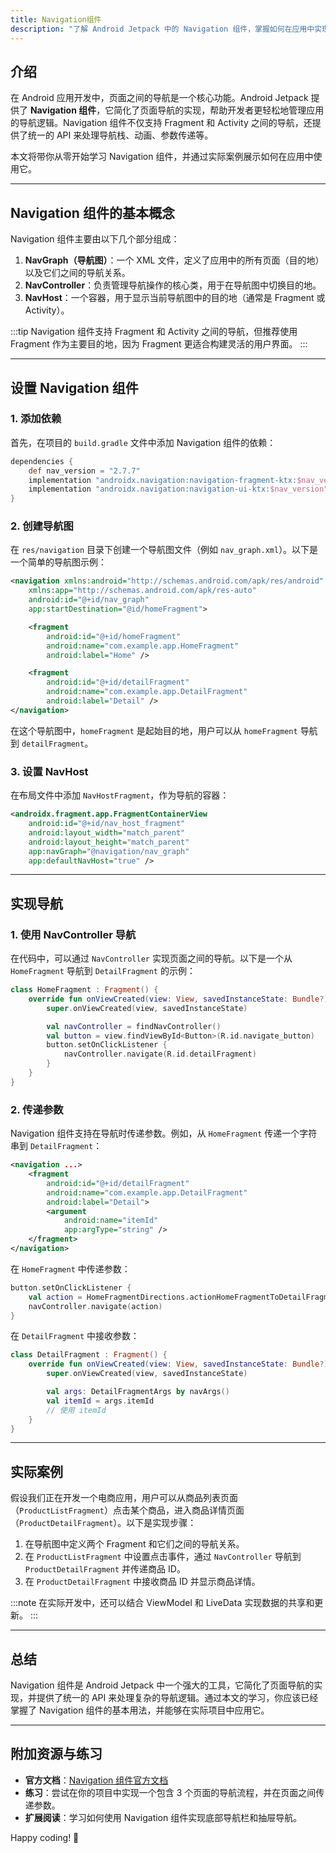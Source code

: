 ```yaml
---
title: Navigation组件
description: "了解 Android Jetpack 中的 Navigation 组件，掌握如何在应用中实现页面导航。本文将从基础概念到实际应用，逐步讲解 Navigation 组件的使用方法。"
---
```


## 介绍

在 Android 应用开发中，页面之间的导航是一个核心功能。Android Jetpack 提供了 **Navigation 组件**，它简化了页面导航的实现，帮助开发者更轻松地管理应用的导航逻辑。Navigation 组件不仅支持 Fragment 和 Activity 之间的导航，还提供了统一的 API 来处理导航栈、动画、参数传递等。

本文将带你从零开始学习 Navigation 组件，并通过实际案例展示如何在应用中使用它。

---

## Navigation 组件的基本概念

Navigation 组件主要由以下几个部分组成：

1. **NavGraph（导航图）**：一个 XML 文件，定义了应用中的所有页面（目的地）以及它们之间的导航关系。
2. **NavController**：负责管理导航操作的核心类，用于在导航图中切换目的地。
3. **NavHost**：一个容器，用于显示当前导航图中的目的地（通常是 Fragment 或 Activity）。

:::tip
Navigation 组件支持 Fragment 和 Activity 之间的导航，但推荐使用 Fragment 作为主要目的地，因为 Fragment 更适合构建灵活的用户界面。
:::

---

## 设置 Navigation 组件

### 1. 添加依赖

首先，在项目的 `build.gradle` 文件中添加 Navigation 组件的依赖：

```groovy
dependencies {
    def nav_version = "2.7.7"
    implementation "androidx.navigation:navigation-fragment-ktx:$nav_version"
    implementation "androidx.navigation:navigation-ui-ktx:$nav_version"
}
```

### 2. 创建导航图

在 `res/navigation` 目录下创建一个导航图文件（例如 `nav_graph.xml`）。以下是一个简单的导航图示例：

```xml
<navigation xmlns:android="http://schemas.android.com/apk/res/android"
    xmlns:app="http://schemas.android.com/apk/res-auto"
    android:id="@+id/nav_graph"
    app:startDestination="@id/homeFragment">

    <fragment
        android:id="@+id/homeFragment"
        android:name="com.example.app.HomeFragment"
        android:label="Home" />

    <fragment
        android:id="@+id/detailFragment"
        android:name="com.example.app.DetailFragment"
        android:label="Detail" />
</navigation>
```

在这个导航图中，`homeFragment` 是起始目的地，用户可以从 `homeFragment` 导航到 `detailFragment`。

### 3. 设置 NavHost

在布局文件中添加 `NavHostFragment`，作为导航的容器：

```xml
<androidx.fragment.app.FragmentContainerView
    android:id="@+id/nav_host_fragment"
    android:layout_width="match_parent"
    android:layout_height="match_parent"
    app:navGraph="@navigation/nav_graph"
    app:defaultNavHost="true" />
```

---

## 实现导航

### 1. 使用 NavController 导航

在代码中，可以通过 `NavController` 实现页面之间的导航。以下是一个从 `HomeFragment` 导航到 `DetailFragment` 的示例：

```kotlin
class HomeFragment : Fragment() {
    override fun onViewCreated(view: View, savedInstanceState: Bundle?) {
        super.onViewCreated(view, savedInstanceState)

        val navController = findNavController()
        val button = view.findViewById<Button>(R.id.navigate_button)
        button.setOnClickListener {
            navController.navigate(R.id.detailFragment)
        }
    }
}
```

### 2. 传递参数

Navigation 组件支持在导航时传递参数。例如，从 `HomeFragment` 传递一个字符串到 `DetailFragment`：

```xml
<navigation ...>
    <fragment
        android:id="@+id/detailFragment"
        android:name="com.example.app.DetailFragment"
        android:label="Detail">
        <argument
            android:name="itemId"
            app:argType="string" />
    </fragment>
</navigation>
```

在 `HomeFragment` 中传递参数：

```kotlin
button.setOnClickListener {
    val action = HomeFragmentDirections.actionHomeFragmentToDetailFragment("123")
    navController.navigate(action)
}
```

在 `DetailFragment` 中接收参数：

```kotlin
class DetailFragment : Fragment() {
    override fun onViewCreated(view: View, savedInstanceState: Bundle?) {
        super.onViewCreated(view, savedInstanceState)

        val args: DetailFragmentArgs by navArgs()
        val itemId = args.itemId
        // 使用 itemId
    }
}
```

---

## 实际案例

假设我们正在开发一个电商应用，用户可以从商品列表页面（`ProductListFragment`）点击某个商品，进入商品详情页面（`ProductDetailFragment`）。以下是实现步骤：

1. 在导航图中定义两个 Fragment 和它们之间的导航关系。
2. 在 `ProductListFragment` 中设置点击事件，通过 `NavController` 导航到 `ProductDetailFragment` 并传递商品 ID。
3. 在 `ProductDetailFragment` 中接收商品 ID 并显示商品详情。

:::note
在实际开发中，还可以结合 ViewModel 和 LiveData 实现数据的共享和更新。
:::

---

## 总结

Navigation 组件是 Android Jetpack 中一个强大的工具，它简化了页面导航的实现，并提供了统一的 API 来处理复杂的导航逻辑。通过本文的学习，你应该已经掌握了 Navigation 组件的基本用法，并能够在实际项目中应用它。

---

## 附加资源与练习

- **官方文档**：[Navigation 组件官方文档](https://developer.android.com/guide/navigation)
- **练习**：尝试在你的项目中实现一个包含 3 个页面的导航流程，并在页面之间传递参数。
- **扩展阅读**：学习如何使用 Navigation 组件实现底部导航栏和抽屉导航。

Happy coding! 🚀